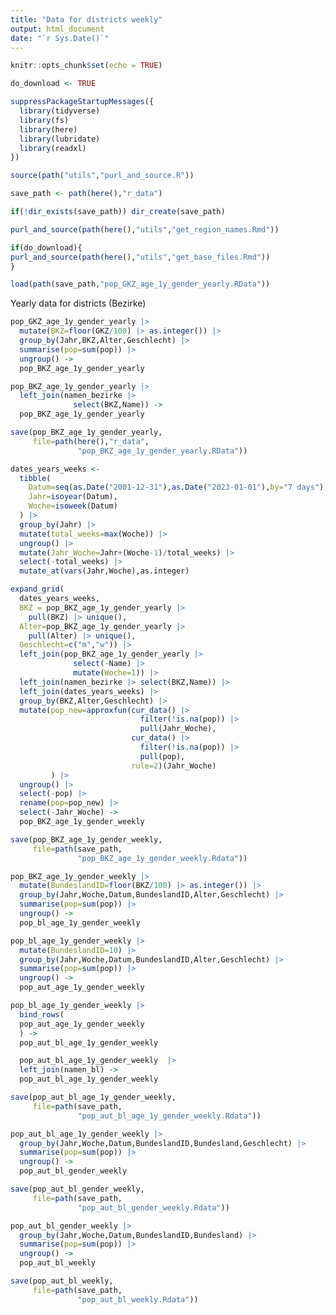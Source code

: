 ```yaml
---
title: "Data for districts weekly"
output: html_document
date: "`r Sys.Date()`"
---
```


```r
knitr::opts_chunk$set(echo = TRUE)
```

```r
do_download <- TRUE
```


```r
suppressPackageStartupMessages({
  library(tidyverse)
  library(fs)
  library(here)
  library(lubridate)
  library(readxl)
})
```

```r
source(path("utils","purl_and_source.R"))
```

```r
save_path <- path(here(),"r_data")
```

```r
if(!dir_exists(save_path)) dir_create(save_path)
```

```r
purl_and_source(path(here(),"utils","get_region_names.Rmd"))
```


```r
if(do_download){
purl_and_source(path(here(),"utils","get_base_files.Rmd"))
}
```

```r
load(path(save_path,"pop_GKZ_age_1y_gender_yearly.RData"))
```

Yearly data for districts (Bezirke)

```r
pop_GKZ_age_1y_gender_yearly |>
  mutate(BKZ=floor(GKZ/100) |> as.integer()) |>
  group_by(Jahr,BKZ,Alter,Geschlecht) |>
  summarise(pop=sum(pop)) |>
  ungroup() ->
  pop_BKZ_age_1y_gender_yearly
```

```r
pop_BKZ_age_1y_gender_yearly |>
  left_join(namen_bezirke |>
              select(BKZ,Name)) ->
  pop_BKZ_age_1y_gender_yearly
```

```r
save(pop_BKZ_age_1y_gender_yearly,
     file=path(here(),"r_data",
               "pop_BKZ_age_1y_gender_yearly.RData"))  
```



```r
dates_years_weeks <-
  tibble(
    Datum=seq(as.Date("2001-12-31"),as.Date("2023-01-01"),by="7 days"),
    Jahr=isoyear(Datum),
    Woche=isoweek(Datum)
  ) |>
  group_by(Jahr) |>
  mutate(total_weeks=max(Woche)) |>
  ungroup() |>
  mutate(Jahr_Woche=Jahr+(Woche-1)/total_weeks) |>
  select(-total_weeks) |>
  mutate_at(vars(Jahr,Woche),as.integer)
```

```r
expand_grid(
  dates_years_weeks,
  BKZ = pop_BKZ_age_1y_gender_yearly |>
    pull(BKZ) |> unique(),
  Alter=pop_BKZ_age_1y_gender_yearly |>
    pull(Alter) |> unique(),
  Geschlecht=c("m","w")) |> 
  left_join(pop_BKZ_age_1y_gender_yearly |>
              select(-Name) |>
              mutate(Woche=1)) |>
  left_join(namen_bezirke |> select(BKZ,Name)) |>
  left_join(dates_years_weeks) |>
  group_by(BKZ,Alter,Geschlecht) |>
  mutate(pop_new=approxfun(cur_data() |> 
                             filter(!is.na(pop)) |> 
                             pull(Jahr_Woche),
                           cur_data() |> 
                             filter(!is.na(pop)) |> 
                             pull(pop),
                           rule=2)(Jahr_Woche)
         ) |>
  ungroup() |>
  select(-pop) |>
  rename(pop=pop_new) |>
  select(-Jahr_Woche) ->
  pop_BKZ_age_1y_gender_weekly
```




```r
save(pop_BKZ_age_1y_gender_weekly,
     file=path(save_path,
               "pop_BKZ_age_1y_gender_weekly.Rdata"))
```



```r
pop_BKZ_age_1y_gender_weekly |> 
  mutate(BundeslandID=floor(BKZ/100) |> as.integer()) |>
  group_by(Jahr,Woche,Datum,BundeslandID,Alter,Geschlecht) |>
  summarise(pop=sum(pop)) |>
  ungroup() ->
  pop_bl_age_1y_gender_weekly   
```

```r
pop_bl_age_1y_gender_weekly |> 
  mutate(BundeslandID=10) |>
  group_by(Jahr,Woche,Datum,BundeslandID,Alter,Geschlecht) |>
  summarise(pop=sum(pop)) |>
  ungroup() ->
  pop_aut_age_1y_gender_weekly 
```

```r
pop_bl_age_1y_gender_weekly |>
  bind_rows(
  pop_aut_age_1y_gender_weekly 
  ) -> 
  pop_aut_bl_age_1y_gender_weekly  
```


```r
  pop_aut_bl_age_1y_gender_weekly  |>
  left_join(namen_bl) ->
  pop_aut_bl_age_1y_gender_weekly
```

```r
save(pop_aut_bl_age_1y_gender_weekly,
     file=path(save_path,
               "pop_aut_bl_age_1y_gender_weekly.Rdata"))
```

```r
pop_aut_bl_age_1y_gender_weekly |>
  group_by(Jahr,Woche,Datum,BundeslandID,Bundesland,Geschlecht) |>
  summarise(pop=sum(pop)) |>
  ungroup() ->
  pop_aut_bl_gender_weekly
```

```r
save(pop_aut_bl_gender_weekly,
     file=path(save_path,
               "pop_aut_bl_gender_weekly.Rdata"))
```


```r
pop_aut_bl_gender_weekly |>
  group_by(Jahr,Woche,Datum,BundeslandID,Bundesland) |>
  summarise(pop=sum(pop)) |>
  ungroup() ->
  pop_aut_bl_weekly
```


```r
save(pop_aut_bl_weekly,
     file=path(save_path,
               "pop_aut_bl_weekly.Rdata"))
```